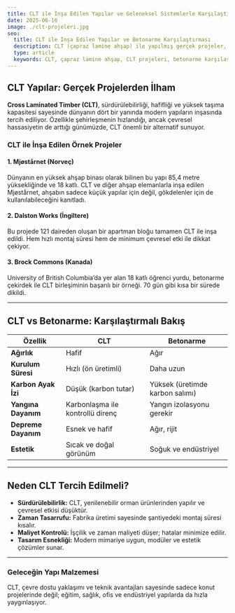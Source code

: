 ```yaml
---
title: CLT ile İnşa Edilen Yapılar ve Geleneksel Sistemlerle Karşılaştırma
date: 2025-06-16
image: ./clt-projeleri.jpg
seo:
  title: CLT ile İnşa Edilen Yapılar ve Betonarme Karşılaştırması
  description: CLT (çapraz lamine ahşap) ile yapılmış gerçek projeler, avantajları ve betonarme gibi geleneksel sistemlerle kıyaslamalı analiz.
  type: article
  keywords: CLT, çapraz lamine ahşap, CLT projeleri, betonarme karşılaştırması, sürdürülebilir yapı
---
```


## CLT Yapılar: Gerçek Projelerden İlham

**Cross Laminated Timber (CLT)**, sürdürülebilirliği, hafifliği ve yüksek taşıma kapasitesi sayesinde dünyanın dört bir yanında modern yapıların inşasında tercih ediliyor. Özellikle şehirleşmenin hızlandığı, ancak çevresel hassasiyetin de arttığı günümüzde, CLT önemli bir alternatif sunuyor.

### CLT ile İnşa Edilen Örnek Projeler

#### 1. **Mjøstårnet (Norveç)**  
Dünyanın en yüksek ahşap binası olarak bilinen bu yapı 85,4 metre yüksekliğinde ve 18 katlı. CLT ve diğer ahşap elemanlarla inşa edilen Mjøstårnet, ahşabın sadece küçük yapılar için değil, gökdelenler için de kullanılabileceğini kanıtladı.

#### 2. **Dalston Works (İngiltere)**  
Bu projede 121 daireden oluşan bir apartman bloğu tamamen CLT ile inşa edildi. Hem hızlı montaj süresi hem de minimum çevresel etki ile dikkat çekiyor.

#### 3. **Brock Commons (Kanada)**  
University of British Columbia’da yer alan 18 katlı öğrenci yurdu, betonarme çekirdek ile CLT birleşiminin başarılı bir örneği. 70 gün gibi kısa bir sürede dikildi.

---

## CLT vs Betonarme: Karşılaştırmalı Bakış

| Özellik                      | CLT                               | Betonarme                        |
|-----------------------------|------------------------------------|----------------------------------|
| **Ağırlık**                 | Hafif                             | Ağır                             |
| **Kurulum Süresi**          | Hızlı (ön üretimli)               | Daha uzun                       |
| **Karbon Ayak İzi**         | Düşük (karbon tutar)              | Yüksek (üretimde karbon salımı) |
| **Yangına Dayanım**         | Karbonlaşma ile kontrollü direnç | Yangın izolasyonu gerekir       |
| **Depreme Dayanım**         | Esnek ve hafif                    | Ağır, rijit                      |
| **Estetik**                 | Sıcak ve doğal görünüm            | Soğuk ve endüstriyel             |

---

## Neden CLT Tercih Edilmeli?

- **Sürdürülebilirlik:** CLT, yenilenebilir orman ürünlerinden yapılır ve çevresel etkisi düşüktür.
- **Zaman Tasarrufu:** Fabrika üretimi sayesinde şantiyedeki montaj süresi kısalır.
- **Maliyet Kontrolü:** İşçilik ve zaman maliyeti düşer; hatalar minimize edilir.
- **Tasarım Esnekliği:** Modern mimariye uygun, modüler ve estetik çözümler sunar.

---

### Geleceğin Yapı Malzemesi

CLT, çevre dostu yaklaşımı ve teknik avantajları sayesinde sadece konut projelerinde değil; eğitim, sağlık, ofis ve endüstriyel yapılarda da hızla yaygınlaşıyor.